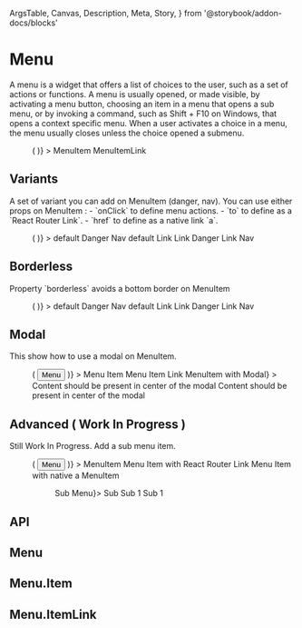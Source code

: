   ArgsTable,
  Canvas,
  Description,
  Meta,
  Story,
} from '@storybook/addon-docs/blocks'

<Meta title="Components/Menu" component={Menu} />

# Menu

<Description>
  A menu is a widget that offers a list of choices to the user, such as a set of
  actions or functions. A menu is usually opened, or made visible, by activating
  a menu button, choosing an item in a menu that opens a sub menu, or by
  invoking a command, such as Shift + F10 on Windows, that opens a context
  specific menu. When a user activates a choice in a menu, the menu usually
  closes unless the choice opened a submenu.
</Description>

<Canvas>
  <Story name="Basic" height="300px">
    <Menu
      disclosure={() => (
        <Touchable title="menu" name="menu" ml={8}>
          <Icon name="dots-horizontal" color="gray550" size={24} />
        </Touchable>
      )}
    >
      <Menu.Item>MenuItem</Menu.Item>
      <Menu.Item to="/?path=/docs/components-menu--basic">
        MenuItemLink
      </Menu.Item>
    </Menu>
  </Story>
</Canvas>

## Variants

<Description>
  A set of variant you can add on MenuItem (danger, nav). You can use either
  props on MenuItem : - `onClick` to define menu actions. - `to` to define as a
  `React Router Link`. - `href` to define as a native link `a`.
</Description>

<Canvas>
  <Story name="Variant" height="300px">
    <Menu
      disclosure={() => (
        <Touchable title="menu" name="menu" ml={8}>
          <Icon name="dots-horizontal" color="gray550" size={24} />
        </Touchable>
      )}
    >
      <Menu.Item>default</Menu.Item>
      <Menu.Item variant="danger">Danger</Menu.Item>
      <Menu.Item variant="nav">Nav</Menu.Item>
      <Menu.Item>default</Menu.Item>
      <Menu.Item to="/?path=/docs/components-menu--basic">Link</Menu.Item>
      <Menu.Item variant="danger" to="/?path=/docs/components-menu--basic">
        Link Danger
      </Menu.Item>
      <Menu.Item variant="nav" to="/?path=/docs/components-menu--basic">
        Link Nav
      </Menu.Item>
    </Menu>
  </Story>
</Canvas>

## Borderless

<Description>
  Property `borderless` avoids a bottom border on MenuItem
</Description>

<Canvas>
  <Story name="Borderless" height="300px">
    <Menu
      disclosure={() => (
        <Touchable title="menu" name="menu" ml={8}>
          <Icon name="dots-horizontal" color="gray550" size={24} />
        </Touchable>
      )}
    >
      <Menu.Item borderless>default</Menu.Item>
      <Menu.Item variant="danger" borderless>
        Danger
      </Menu.Item>
      <Menu.Item variant="nav" borderless>
        Nav
      </Menu.Item>
      <Menu.Item borderless>default</Menu.Item>
      <Menu.Item to="/?path=/docs/components-menu--basic" borderless>
        Link
      </Menu.Item>
      <Menu.Item
        variant="danger"
        to="/?path=/docs/components-menu--basic"
        borderless
      >
        Link Danger
      </Menu.Item>
      <Menu.Item
        variant="nav"
        to="/?path=/docs/components-menu--basic"
        borderless
      >
        Link Nav
      </Menu.Item>
    </Menu>
  </Story>
</Canvas>

## Modal

<Description>This show how to use a modal on MenuItem.</Description>

<Canvas>
  <Story name="Modal" height="300px">
    <Menu
      disclosure={() => (
        <Button variant="primary" ml={8}>
          Menu
        </Button>
      )}
    >
      <Menu.Item>Menu Item</Menu.Item>
      <Menu.Item to="/?path=/docs/components-menu--disclosure">
        Menu Item Link
      </Menu.Item>
      <Modal
        animated
        animation="scaleUp"
        disclosure={() => <Menu.Item>MenuItem with Modal</Menu.Item>}
      >
        <Box p={4}>Content should be present in center of the modal</Box>
        <Box p={4}>Content should be present in center of the modal</Box>
      </Modal>
    </Menu>
  </Story>
</Canvas>

## Advanced ( Work In Progress )

<Description>Still Work In Progress. Add a sub menu item.</Description>

<Canvas>
  <Story name="Advanced" height="350px">
    <Menu
      disclosure={() => (
        <Button variant="primary" ml={8}>
          Menu
        </Button>
      )}
    >
      <Menu.Item>MenuItem</Menu.Item>
      <Menu.Item to="/?path=/docs/components-menu--basic">
        Menu Item with React Router Link
      </Menu.Item>
      <Menu.Item href="https://react.ui.scaleway.com">
        Menu Item with native a
      </Menu.Item>
      <Menu.Item>MenuItem</Menu.Item>
      <Menu hasArrow={false} disclosure={() => <Menu.Item>Sub Menu</Menu.Item>}>
        <Menu.Item>Sub</Menu.Item>
        <Menu.Item>Sub 1</Menu.Item>
        <Menu.Item>Sub 1</Menu.Item>
      </Menu>
    </Menu>
  </Story>
</Canvas>

## API

## Menu

<ArgsTable of={Menu} />

## Menu.Item

<ArgsTable of={Menu.Item} />

## Menu.ItemLink

<ArgsTable of={Menu.ItemLink} />
